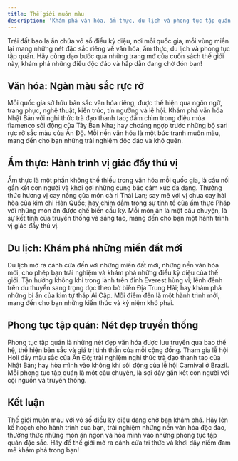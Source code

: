 ```yaml
---
title: Thế giới muôn màu
description: 'Khám phá văn hóa, ẩm thực, du lịch và phong tục tập quán trên thế giới'
---
```


Trái đất bao la ẩn chứa vô số điều kỳ diệu, nơi mỗi quốc gia, mỗi vùng miền lại mang những nét đặc sắc riêng về văn hóa, ẩm thực, du lịch và phong tục tập quán. Hãy cùng dạo bước qua những trang mđ của cuốn sách thế giới này, khám phá những điều độc đáo và hấp dẫn đang chờ đón bạn!

## Văn hóa: Ngàn màu sắc rực rỡ

Mỗi quốc gia sở hữu bản sắc văn hóa riêng, được thể hiện qua ngôn ngữ, trang phục, nghệ thuật, kiến trúc, tín ngưỡng và lễ hội. Khám phá văn hóa Nhật Bản với nghi thức trà đạo thanh tao; đắm chìm trong điệu múa flamenco sôi động của Tây Ban Nha; hay choáng ngợp trước những bộ sari rực rỡ sắc màu của Ấn Độ. Mỗi nền văn hóa là một bức tranh muôn màu, mang đến cho bạn những trải nghiệm độc đáo và khó quên.

## Ẩm thực: Hành trình vị giác đầy thú vị

Ẩm thực là một phần không thể thiếu trong văn hóa mỗi quốc gia, là cầu nối gắn kết con người và khơi gợi những cung bậc cảm xúc đa dạng. Thưởng thức hương vị cay nồng của món cà ri Thái Lan; say mê với vị chua cay hài hòa của kim chi Hàn Quốc; hay chìm đắm trong sự tinh tế của ẩm thực Pháp với những món ăn được chế biến cầu kỳ. Mỗi món ăn là một câu chuyện, là sự kết tinh của truyền thống và sáng tạo, mang đến cho bạn một hành trình vị giác đầy thú vị.

## Du lịch: Khám phá những miền đất mới

Du lịch mở ra cánh cửa đến với những miền đất mới, những nền văn hóa mới, cho phép bạn trải nghiệm và khám phá những điều kỳ diệu của thế giới. Tận hưởng không khí trong lành trên đỉnh Everest hùng vĩ; lênh đênh trên du thuyền sang trọng dọc theo bờ biển Địa Trung Hải; hay khám phá những bí ẩn của kim tự tháp Ai Cập. Mỗi điểm đến là một hành trình mới, mang đến cho bạn những kiến thức và kỷ niệm khó phai.

## Phong tục tập quán: Nét đẹp truyền thống

Phong tục tập quán là những nét đẹp văn hóa được lưu truyền qua bao thế hệ, thể hiện bản sắc và giá trị tinh thần của mỗi cộng đồng. Tham gia lễ hội Holi đầy màu sắc của Ấn Độ; trải nghiệm nghi thức trà đạo thanh tao của Nhật Bản; hay hòa mình vào không khí sôi động của lễ hội Carnival ở Brazil. Mỗi phong tục tập quán là một câu chuyện, là sợi dây gắn kết con người với cội nguồn và truyền thống.

## Kết luận

Thế giới muôn màu với vô số điều kỳ diệu đang chờ bạn khám phá. Hãy lên kế hoạch cho hành trình của bạn, trải nghiệm những nền văn hóa độc đáo, thưởng thức những món ăn ngon và hòa mình vào những phong tục tập quán đặc sắc. Hãy để thế giới mở ra cánh cửa tri thức và khơi dậy niềm đam mê khám phá trong bạn!
